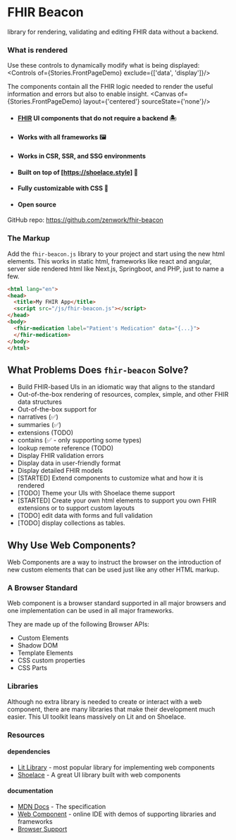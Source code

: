 

<Meta title="Getting Started/Home"/>

FHIR Beacon
===========

library for rendering, validating and editing FHIR data without a backend.

### What is rendered
Use these controls to dynamically modify what is being displayed:
<Controls of={Stories.FrontPageDemo} exclude={['data', 'display']}/>

The components contain all the FHIR logic needed to render the useful information and errors but also to enable insight.
<Canvas of={Stories.FrontPageDemo} layout={'centered'} sourceState={'none'}/>

* #### [FHIR](http://hl7.org/fhir/) UI components that do not require a backend 🏝️
* #### Works with all frameworks 🖼️
* #### Works in CSR, SSR, and SSG environments
* #### Built on top of [https://shoelace.style] 👟
* #### Fully customizable with CSS 🎨
* #### Open source

GitHub repo: https://github.com/zenwork/fhir-beacon


### The Markup

Add the `fhir-beacon.js` library to your project and start using the new html elements. This works in static html,
frameworks like react and angular, server side rendered html like Next.js, Springboot, and PHP, just to name a few.

```html
<html lang="en">
<head>
  <title>My FHIR App</title>
  <script src="/js/fhir-beacon.js"></script>
</head>
<body>
  <fhir-medication label="Patient's Medication" data="{...}">
  </fhir-medication>
</body>
</html>
```

What Problems Does `fhir-beacon` Solve?
-----
* Build FHIR-based UIs in an idiomatic way that aligns to the standard
* Out-of-the-box rendering of resources, complex, simple, and other FHIR data structures
* Out-of-the-box support for
* narratives (✅)
* summaries (✅)
* extensions (TODO)
* contains (✅ - only supporting some types)
* lookup remote reference (TODO)
* Display FHIR validation errors
* Display data in user-friendly format
* Display detailed FHIR models
* \[STARTED] Extend components to customize what and how it is rendered
* \[TODO] Theme your UIs with Shoelace theme support
* \[STARTED] Create your own html elements to support you own FHIR extensions or to support custom layouts
* \[TODO] edit data with forms and full validation
* \[TODO] display collections as tables.


Why Use Web Components?
--------------

Web Components are a way to instruct the browser on the introduction of new custom elements that can be used just
like any other HTML markup.

### A Browser Standard

Web component is a browser standard supported in all major browsers and one implementation can be used in all major
frameworks.

They are made up of the following Browser APIs:
* Custom Elements
* Shadow DOM
* Template Elements
* CSS custom properties
* CSS Parts

### Libraries

Although no extra library is needed to create or interact with a web component, there are many libraries that make
their development much easier. This UI toolkit leans massively on Lit and on Shoelace.


### Resources

#### dependencies
* [Lit Library](https://lit.dev) - most popular library for implementing web components
* [Shoelace](https://shoelace.style/) - A great UI library built with web components

#### documentation
* [MDN Docs](https://developer.mozilla.org/en-US/docs/Web/API/Web_components) - The specification
* [Web Component](https://webcomponents.dev/) - online IDE with demos of supporting libraries and
frameworks
* [Browser Support](https://caniuse.com/custom-elementsv1)
